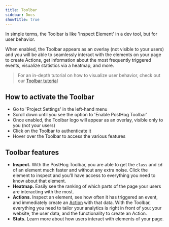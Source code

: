 ```yaml
---
title: Toolbar
sidebar: Docs
showTitle: true
---
```


<FeatureAvailability allPlans />

In simple terms, the Toolbar is like 'Inspect Element' in a dev tool, but for user behavior. 

When enabled, the Toolbar appears as an overlay (not visible to your users) and you will be able to seamlessly interact with the elements on your page to create Actions, get information about the most frequently triggered events, visualize statistics via a heatmap, and more. 

> For an in-depth tutorial on how to visualize user behavior, check out our [Toolbar tutorial](/docs/tutorials/toolbar)

## How to activate the Toolbar

- Go to 'Project Settings' in the left-hand menu
- Scroll down until you see the option to 'Enable PostHog Toolbar'
- Once enabled, the Toolbar logo will appear as an overlay, visible only to you (not your users)
- Click on the Toolbar to authenticate it
- Hover over the Toolbar to access the various features

## Toolbar features

- **Inspect.** With the PostHog Toolbar, you are able to get the `class` and `id` of an element much faster and without any extra noise. Click the element to inspect and you'll have access to everything you need to know about that element.
- **Heatmap.** Easily see the ranking of which parts of the page your users are interacting with the most.
- **Actions.** Inspect an element, see how often it has triggered an event, and immediately create an [Action](/docs/user-guides/actions) with that data. With the Toolbar, everything you need to tailor your analytics is right in front of you: your website, the user data, and the functionality to create an Action.
- **Stats.** Learn more about how users interact with elements of your page.

